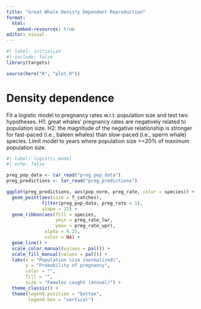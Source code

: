 ```yaml
---
title: "Great Whale Density Dependent Reproduction"
format:
  html:
    embed-resources: true
editor: visual
---
```


```r
#| label: initialize
#| include: false
library(targets)

source(here("R", "plot.R"))
```

# Density dependence

Fit a logistic model to pregnancy rates w.r.t. population size and test two hypotheses. H1: great whales' pregnancy rates are negatively related to population size. H2: the magnitude of the negative relationship is stronger for fast-paced (i.e., baleen whales) than slow-paced (i.e., sperm whale) species. Limit model to years where population size \>=20% of maximum population size.

```r
#| label: logistic_model
#| echo: false

preg_pop_data <- tar_read("preg_pop_data")
preg_predictions <- tar_read("preg_predictions")

ggplot(preg_predictions, aes(pop_norm, preg_rate, color = species)) +
  geom_point(aes(size = f_catches), 
             filter(preg_pop_data, preg_rate < 1),
             shape = 21) +
  geom_ribbon(aes(fill = species, 
                  ymin = preg_rate_lwr, 
                  ymax = preg_rate_upr),
              alpha = 0.25,
              color = NA) +
  geom_line() +
  scale_color_manual(values = pal()) +
  scale_fill_manual(values = pal()) +
  labs(x = "Population size (normalized)",
       y = "Probability of pregnancy",
       color = "",
       fill = "",
       size = "Females caught (annual)") +
  theme_classic() +
  theme(legend.position = "bottom",
        legend.box = "vertical")
```
